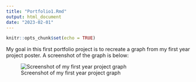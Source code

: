 ```yaml
---
title: "Portfolio1.Rmd"
output: html_document
date: "2023-02-01"
---
```


```r
knitr::opts_chunk$set(echo = TRUE)
```

My goal in this first portfolio project is to recreate a graph from my first year project poster.
A screenshot of the graph is below:


![Screenshot of my first year project graph](/Users/lawilson1999/Desktop/Data Science Spring 2023/Portfolio/Portfolio 1/FirstYearProjGraph.png)